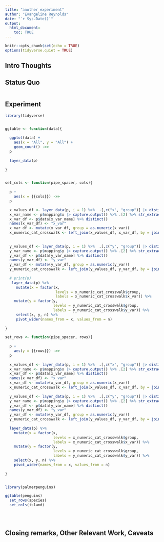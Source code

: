 ```yaml
---
title: "another experiment"
author: "Evangeline Reynolds"
date: "`r Sys.Date()`"
output: 
  html_document:
    toc: TRUE
---
```


```r
knitr::opts_chunk$set(echo = TRUE)
options(tidyverse.quiet = TRUE)
```




## Intro Thoughts


## Status Quo

```r

```

## Experiment

```r
library(tidyverse)


ggtable <- function(data){
  
  ggplot(data) + 
    aes(x = "All", y = "All") + 
    geom_count() ->>
  p
  
  layer_data(p)
  
}


set_cols <- function(pipe_spacer, cols){
  
  p + 
    aes(x = {{cols}}) ->>
  p

  x_values_df <- layer_data(p, i = 1) %>%  .[,c("x", "group")] |> distinct()
  x_var_name <- p$mapping$x |> capture.output() %>% .[2] %>% str_extract("\\^.+") %>% str_remove("\\^")
  x_var_df <- p$data[x_var_name] %>% distinct()
  names(x_var_df) <- "x_var"
  x_var_df <- mutate(x_var_df, group = as.numeric(x_var))
  x_numeric_cat_crosswalk <- left_join(x_values_df, x_var_df, by = join_by(group))
  
  
  y_values_df <- layer_data(p, i = 1) %>%  .[,c("y", "group")] |> distinct()
  y_var_name <- p$mapping$y |> capture.output() %>% .[2] %>% str_extract("\\^.+") %>% str_remove("\\^")
  y_var_df <- p$data[y_var_name] %>% distinct()
  names(y_var_df) <- "y_var"
  y_var_df <- mutate(y_var_df, group = as.numeric(y_var))
  y_numeric_cat_crosswalk <- left_join(y_values_df, y_var_df, by = join_by(group))
  
  # print(p)
   layer_data(p) %>% 
     mutate(x = factor(x, 
                       levels = x_numeric_cat_crosswalk$group, 
                       labels = x_numeric_cat_crosswalk$x_var)) %>% 
    mutate(y = factor(y,  
                      levels = y_numeric_cat_crosswalk$group, 
                      labels = y_numeric_cat_crosswalk$y_var)) %>% 
     select(x, y, n) %>% 
     pivot_wider(names_from = x, values_from = n)
  
}

set_rows <- function(pipe_spacer, rows){
  
  p + 
    aes(y = {{rows}}) ->>
  p
  
  x_values_df <- layer_data(p, i = 1) %>%  .[,c("x", "group")] |> distinct()
  x_var_name <- p$mapping$x |> capture.output() %>% .[2] %>% str_extract("\\^.+") %>% str_remove("\\^")
  x_var_df <- p$data[x_var_name] %>% distinct()
  names(x_var_df) <- "x_var"
  x_var_df <- mutate(x_var_df, group = as.numeric(x_var))
  x_numeric_cat_crosswalk <- left_join(x_values_df, x_var_df, by = join_by(group))
  
  y_values_df <- layer_data(p, i = 1) %>%  .[,c("y", "group")] |> distinct()
  y_var_name <- p$mapping$y |> capture.output() %>% .[2] %>% str_extract("\\^.+") %>% str_remove("\\^")
  y_var_df <- p$data[y_var_name] %>% distinct()
  names(y_var_df) <- "y_var"
  y_var_df <- mutate(y_var_df, group = as.numeric(y_var))
  y_numeric_cat_crosswalk <- left_join(y_values_df, y_var_df, by = join_by(group))
  
  layer_data(p) %>% 
    mutate(x = factor(x,  
                      levels = x_numeric_cat_crosswalk$group, 
                      labels = x_numeric_cat_crosswalk$x_var)) %>% 
    mutate(y = factor(y,  
                      levels = y_numeric_cat_crosswalk$group, 
                      labels = y_numeric_cat_crosswalk$y_var)) %>% 
    select(x, y, n) %>% 
    pivot_wider(names_from = x, values_from = n)
  
}


library(palmerpenguins)

ggtable(penguins) 
  set_rows(species) 
  set_cols(island)





```



## Closing remarks, Other Relevant Work, Caveats

